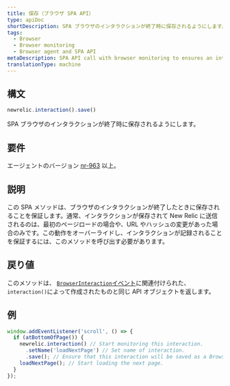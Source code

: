 ```yaml
---
title: 保存（ブラウザ SPA API）
type: apiDoc
shortDescription: SPA ブラウザのインタラクションが終了時に保存されるようにします。
tags:
  - Browser
  - Browser monitoring
  - Browser agent and SPA API
metaDescription: SPA API call with browser monitoring to ensures an interaction will be saved when it ends.
translationType: machine
---
```


## 構文

```js
newrelic.interaction().save()
```

SPA ブラウザのインタラクションが終了時に保存されるようにします。

## 要件

エージェントのバージョン [nr-963](/docs/release-notes/new-relic-browser-release-notes/browser-agent-release-notes) 以上。

## 説明

この SPA メソッドは、ブラウザのインタラクションが終了したときに保存されることを保証します。通常、インタラクションが保存されて New Relic に送信されるのは、最初のページロードの場合や、URL やハッシュの変更があった場合のみです。この動作をオーバーライドし、インタラクションが記録されることを保証するには、このメソッドを呼び出す必要があります。

## 戻り値

このメソッドは、 [`BrowserInteraction`イベント](/docs/insights/explore-data/attributes/browser-default-attributes-insights#browserinteraction-attributes)に関連付けられた、 `interaction()`によって作成されたものと同じ API オブジェクトを返します。

## 例

```js
window.addEventListener('scroll', () => {
  if (atBottomOfPage()) {
    newrelic.interaction() // Start monitoring this interaction.
      .setName('loadNextPage') // Set name of interaction.
      .save(); // Ensure that this interaction will be saved as a BrowserInteraction event when it ends.
    loadNextPage(); // Start loading the next page.
  }
});
```
